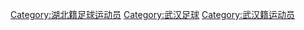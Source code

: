 [[Category:湖北籍足球运动员|Category:湖北籍足球运动员]]
[[Category:武汉足球|Category:武汉足球]]
[[Category:武汉籍运动员|Category:武汉籍运动员]]
